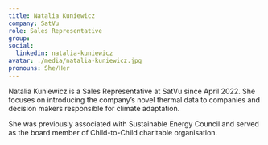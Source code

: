 ```yaml
---
title: Natalia Kuniewicz
company: SatVu
role: Sales Representative
group:
social:
  linkedin: natalia-kuniewicz
avatar: ./media/natalia-kuniewicz.jpg
pronouns: She/Her
---
```

Natalia Kuniewicz is a Sales Representative at SatVu since April 2022. She focuses on introducing the company’s novel thermal data to companies and decision makers responsible for climate adaptation.

She was previously associated with Sustainable Energy Council and served as the board member of Child-to-Child charitable organisation.